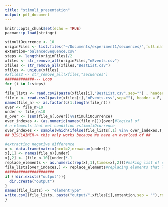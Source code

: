 ```yaml
---
title: "stimuli_presentation"
output: pdf_document
---
```


```r
knitr::opts_chunk$set(echo = TRUE)
pacman::p_load(stringr)
```

```r
stimuliOcurrence <- 10
originFiles <- list.files("~/Documents/experiment1/secuences/",full.names = F)
extention="balancedSequence.csv"
steps <- length(originFiles)/2
xfiles <- str_remove_all(originFiles,"nEvents.csv")
xfiles <- str_remove_all(xfiles,"BestList.csv")
xfiles <- unique(xfiles)
#xfiles2 <- str_remove_all(xfiles,"secuences")
#############--- Loop
for (i in 1:steps)
  {
file_lists <- read.csv2(paste(xfiles[i],"BestList.csv",sep="") , header = F, sep = ",")
file_n <- read.csv2(paste(xfiles[i],"nEvents.csv",sep=""), header = F, sep = ",")
names(file_n) <- as.factor(c(1:length(file_n)))
over <- file_n>10
under <- file_n<10
n_over <- (sum(file_n[,over])%%stimuliOcurrence)
over_indexes <- (as.numeric(names(file_n)))[over]#logical of
# n elements that met condition >stimuliOcurrence
over_indexes <- sample(which(ifelse(file_lists[,1] %in% over_indexes,T,F)),as.numeric(n_over))# indentify indexes, make a sample of the aforementioned and extract a sample of them of equal length as the amount of elements that are more than expected
## DISCLAIMER-> this only works because We have an overload of ##      0s, if not, it will fail. Esto debería de ser otro for

#extracting negative difference
x <- data.frame(matrix(ncol=2,nrow=sum(under)))
x[,1] <- names(file_n)[under]
x[,2] <- (file_n-10)[under]*-1
replace_elements <- as.numeric(rep(x[,1],times=x[,2]))#making list of elements to change
file_lists[over_indexes,] <- replace_elements#replacing elements that lack n representations in file_list
######################
if (!dir.exists("output")){
  dir.create("output")
}
names(file_lists) <- "elementType"
write.csv2(file_lists, paste("output/",xfiles[i],extention,sep = ""),row.names = F)
}
```

